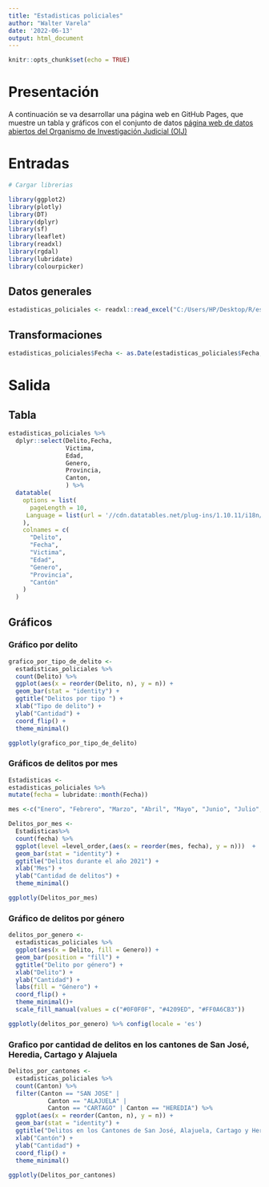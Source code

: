 ---
title: "Estadisticas policiales"
author: "Walter Varela"
date: '2022-06-13'
output: html_document
---

```{r setup, include=FALSE}
knitr::opts_chunk$set(echo = TRUE)
```

# Presentación

A continuación se va desarrollar una página web en GitHub Pages, que muestre un tabla y gráficos con el conjunto de datos [página web de datos abiertos del Organismo de Investigación Judicial (OIJ)](https://sitiooij.poder-judicial.go.cr/index.php/ayuda/servicios-policiales/servicios-a-organizaciones/indice-de-transparencia-del-sector-publico-costarricense/datos-abiertos)

# Entradas

```{r Librerias, message=FALSE}
# Cargar librerias

library(ggplot2) 
library(plotly)
library(DT)
library(dplyr)
library(sf)
library(leaflet)
library(readxl)
library(rgdal)
library(lubridate)
library(colourpicker)
```

## Datos generales

```{r}
estadisticas_policiales <- readxl::read_excel("C:/Users/HP/Desktop/R/estadisticaspoliciales2021.xls") 
```

## Transformaciones

```{r cambio_fecha}
estadisticas_policiales$Fecha <- as.Date(estadisticas_policiales$Fecha, format = "%d/%m/%Y")
```

# Salida

## Tabla

```{r, message=FALSE, warning=FALSE}

estadisticas_policiales %>%
  dplyr::select(Delito,Fecha,
                Victima, 
                Edad, 
                Genero, 
                Provincia, 
                Canton,
                ) %>%
  datatable(
    options = list(
      pageLength = 10,
     Language = list(url = '//cdn.datatables.net/plug-ins/1.10.11/i18n/Spanish.json')
    ),
    colnames = c(
      "Delito",
      "Fecha",
      "Victima",
      "Edad",
      "Genero",
      "Provincia",
      "Cantón"
    )
  )
```


## Gráficos

### Gráfico por delito

```{r}
grafico_por_tipo_de_delito <-
  estadisticas_policiales %>%
  count(Delito) %>%
  ggplot(aes(x = reorder(Delito, n), y = n)) +
  geom_bar(stat = "identity") +
  ggtitle("Delitos por tipo ") +
  xlab("Tipo de delito") +
  ylab("Cantidad") +
  coord_flip() +
  theme_minimal()

ggplotly(grafico_por_tipo_de_delito)
```

### Gráficos de delitos por mes

```{r Delitos_por_mes}
Estadisticas <-
estadisticas_policiales %>%
mutate(fecha = lubridate::month(Fecha))

mes <-c("Enero", "Febrero", "Marzo", "Abril", "Mayo", "Junio", "Julio", "Agosto", "Septiembre", "Octubre", "Noviembre")
```

```{r}
Delitos_por_mes <-
  Estadisticas%>%
  count(fecha) %>%
  ggplot(level =level_order,(aes(x = reorder(mes, fecha), y = n)))  +
  geom_bar(stat = "identity") +
  ggtitle("Delitos durante el año 2021") +
  xlab("Mes") +
  ylab("Cantidad de delitos") +
  theme_minimal()

ggplotly(Delitos_por_mes)

```

### Gráfico de delitos por género

```{r Delitos por género}
delitos_por_genero <-
  estadisticas_policiales %>%
  ggplot(aes(x = Delito, fill = Genero)) +
  geom_bar(position = "fill") +
  ggtitle("Delito por género") +
  xlab("Delito") +
  ylab("Cantidad") +
  labs(fill = "Género") +
  coord_flip() +
  theme_minimal()+
  scale_fill_manual(values = c("#0F0F0F", "#4209ED", "#FF0A6CB3"))

ggplotly(delitos_por_genero) %>% config(locale = 'es')
```

### Grafico por cantidad de delitos en los cantones de San José, Heredia, Cartago y Alajuela

```{r Delitos por cantones}
Delitos_por_cantones <-
  estadisticas_policiales %>%
  count(Canton) %>%
  filter(Canton == "SAN JOSE" |
           Canton == "ALAJUELA" |
           Canton == "CARTAGO" | Canton == "HEREDIA") %>%
  ggplot(aes(x = reorder(Canton, n), y = n)) +
  geom_bar(stat = "identity") +
  ggtitle("Delitos en los Cantones de San José, Alajuela, Cartago y Heredia") +
  xlab("Cantón") +
  ylab("Cantidad") +
  coord_flip() +
  theme_minimal()
  
ggplotly(Delitos_por_cantones)
```

